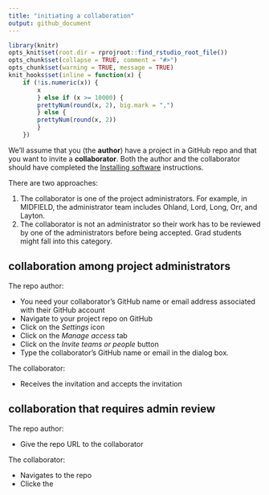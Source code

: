 ```yaml
---
title: "initiating a collaboration"
output: github_document
---
```


```r
library(knitr)
opts_knit$set(root.dir = rprojroot::find_rstudio_root_file())
opts_chunk$set(collapse = TRUE, comment = "#>")
opts_chunk$set(warning = TRUE, message = TRUE) 
knit_hooks$set(inline = function(x) {
	if (!is.numeric(x)) { 
		x 
		} else if (x >= 10000) { 
		prettyNum(round(x, 2), big.mark = ",")
		} else {
		prettyNum(round(x, 2))
		}
	})
```

We'll assume that you (the **author**) have a project in a GitHub repo and that you want to invite a **collaborator**. Both the author and the collaborator should have completed the [Installing software](p001-install-software.md) instructions. 


There are two approaches: 

1. The collaborator is one of the project administrators. For example, in MIDFIELD, the administrator team includes Ohland, Lord, Long, Orr, and Layton. 
2. The collaborator is not an administrator so their work has to be reviewed by one of the administrators before being accepted. Grad students might fall into this category. 

## collaboration among project administrators

The repo author: 

- You need your collaborator's GitHub name or email address associated with their GitHub account 
- Navigate to your project repo on GitHub 
- Click on the *Settings* icon 
- Click on the *Manage access* tab 
- Click on the *Invite teams or people* button 
- Type the collaborator's GitHub name or email in the dialog box. 

The collaborator: 

- Receives the invitation and accepts the invitation 







## collaboration that requires admin review

The repo author: 

- Give the repo URL to the collaborator

The collaborator: 

- Navigates to the repo
- Clicke the 
